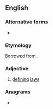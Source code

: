 ==English==

===Alternative forms===
* {{l|en|nomothetical}}

===Etymology===
Borrowed from {{bor|en|grc|νομοθετικός}}.

===Adjective===
{{en-adj}}

# {{lb|en|rare}} [[define|defining]] [[law]]s

===Anagrams===
* {{anagrams|en|a=cehimnoott|monothetic}}